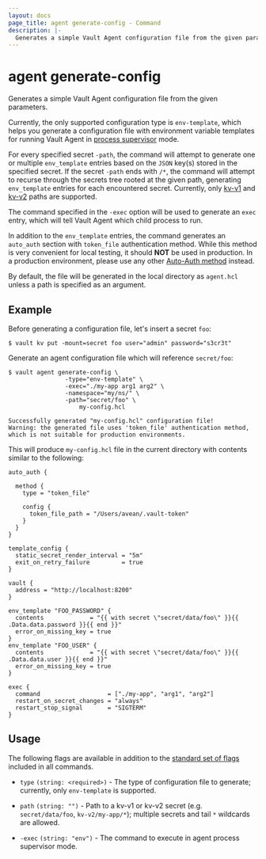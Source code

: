 ```yaml
---
layout: docs
page_title: agent generate-config - Command
description: |-
  Generates a simple Vault Agent configuration file from the given parameters.
---
```


# agent generate-config

Generates a simple Vault Agent configuration file from the given parameters.

Currently, the only supported configuration type is `env-template`, which
helps you generate a configuration file with environment variable templates
for running Vault Agent in
[process supervisor](/vault/docs/agent-and-proxy/agent/process-supervisor)
mode.

For every specified secret `-path`, the command will attempt to generate one or
multiple `env_template` entries based on the `JSON` key(s) stored in the
specified secret. If the secret `-path` ends with `/*`, the command will
attempt to recurse through the secrets tree rooted at the given path,
generating `env_template` entries for each encountered secret. Currently,
only [kv-v1](/vault/docs/secrets/kv/kv-v1) and
[kv-v2](/vault/docs/secrets/kv/kv-v2) paths are supported.

The command specified in the `-exec` option will be used to generate an
`exec` entry, which will tell Vault Agent which child process to run.

In addition to the `env_template` entries, the command generates an `auto_auth`
section with `token_file` authentication method. While this method is very
convenient for local testing, it should **NOT** be used in production. In a
production environment, please use any other
[Auto-Auth method](/vault/docs/agent-and-proxy/autoauth/methods) instead.

By default, the file will be generated in the local directory as `agent.hcl`
unless a path is specified as an argument.

## Example

Before generating a configuration file, let's insert a secret `foo`:

```shell-session
$ vault kv put -mount=secret foo user="admin" password="s3cr3t"
```

Generate an agent configuration file which will reference `secret/foo`:

```shell-session
$ vault agent generate-config \
                -type="env-template" \
                -exec="./my-app arg1 arg2" \
                -namespace="my/ns/" \
                -path="secret/foo" \
                    my-config.hcl

Successfully generated "my-config.hcl" configuration file!
Warning: the generated file uses 'token_file' authentication method, which is not suitable for production environments.
```

This will produce `my-config.hcl` file in the current directory with contents
similar to the following:

```hcl
auto_auth {

  method {
    type = "token_file"

    config {
      token_file_path = "/Users/avean/.vault-token"
    }
  }
}

template_config {
  static_secret_render_interval = "5m"
  exit_on_retry_failure         = true
}

vault {
  address = "http://localhost:8200"
}

env_template "FOO_PASSWORD" {
  contents             = "{{ with secret \"secret/data/foo\" }}{{ .Data.data.password }}{{ end }}"
  error_on_missing_key = true
}
env_template "FOO_USER" {
  contents             = "{{ with secret \"secret/data/foo\" }}{{ .Data.data.user }}{{ end }}"
  error_on_missing_key = true
}

exec {
  command                   = ["./my-app", "arg1", "arg2"]
  restart_on_secret_changes = "always"
  restart_stop_signal       = "SIGTERM"
}
```

## Usage

The following flags are available in addition to the [standard set of
flags](/vault/docs/commands) included in all commands.

- `type` `(string: <required>)` - The type of configuration file to generate;
  currently, only `env-template` is supported.

- `path` `(string: "")` - Path to a kv-v1 or kv-v2 secret
  (e.g. `secret/data/foo`, `kv-v2/my-app/*`); multiple secrets and tail `*`
  wildcards are allowed.

- `-exec` `(string: "env")` - The command to execute in agent process
  supervisor mode.
